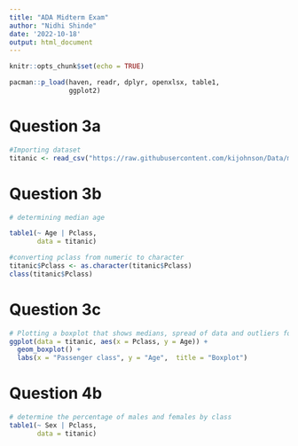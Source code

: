 ```yaml
---
title: "ADA Midterm Exam"
author: "Nidhi Shinde"
date: '2022-10-18'
output: html_document
---
```


```r
knitr::opts_chunk$set(echo = TRUE)
```

```r
pacman::p_load(haven, readr, dplyr, openxlsx, table1,
               ggplot2)
```

# Question 3a
```r
#Importing dataset
titanic <- read_csv("https://raw.githubusercontent.com/kijohnson/Data/main/titanic.csv")
```

# Question 3b
```r
# determining median age

table1(~ Age | Pclass,
       data = titanic)
```

```r
#converting pclass from numeric to character
titanic$Pclass <- as.character(titanic$Pclass)
class(titanic$Pclass)
```

# Question 3c
```r
# Plotting a boxplot that shows medians, spread of data and outliers for age by passenger class
ggplot(data = titanic, aes(x = Pclass, y = Age)) +
  geom_boxplot() +
  labs(x = "Passenger class", y = "Age",  title = "Boxplot")
```


# Question 4b
```r
# determine the percentage of males and females by class
table1(~ Sex | Pclass,
       data = titanic)
```






